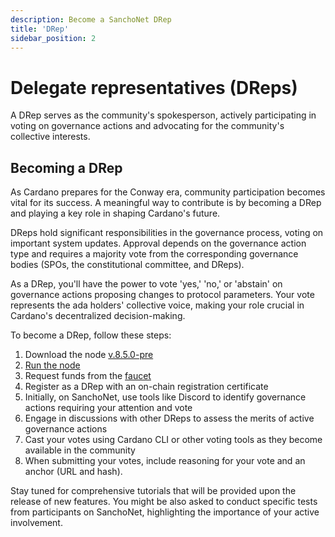 ```yaml
---
description: Become a SanchoNet DRep
title: 'DRep'
sidebar_position: 2
---
```


# Delegate representatives (DReps)

A DRep serves as the community's spokesperson, actively participating in voting on governance actions and advocating for the community's collective interests.

## Becoming a DRep

As Cardano prepares for the Conway era, community participation becomes vital for its success. A meaningful way to contribute is by becoming a DRep and playing a key role in shaping Cardano's future.

DReps hold significant responsibilities in the governance process, voting on important system updates. Approval depends on the governance action type and requires a majority vote from the corresponding governance bodies (SPOs, the constitutional committee, and DReps).

As a DRep, you'll have the power to vote 'yes,' 'no,' or 'abstain' on governance actions proposing changes to protocol parameters. Your vote represents the ada holders' collective voice, making your role crucial in Cardano's decentralized decision-making.

To become a DRep, follow these steps:

1. Download the node [v.8.5.0-pre](https://github.com/input-output-hk/cardano-node/releases/tag/8.5.0-pre)
2. [Run the node](tutorials/start-a-node.mdx)
3. Request funds from the [faucet](/faucet)
4. Register as a DRep with an on-chain registration certificate
5. Initially, on SanchoNet, use tools like Discord to identify governance actions requiring your attention and vote
6. Engage in discussions with other DReps to assess the merits of active governance actions
7. Cast your votes using Cardano CLI or other voting tools as they become available in the community
8. When submitting your votes, include reasoning for your vote and an anchor (URL and hash).

Stay tuned for comprehensive tutorials that will be provided upon the release of new features. You might be also asked to conduct specific tests from participants on SanchoNet, highlighting the importance of your active involvement.
